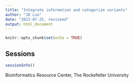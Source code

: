 ```yaml
---
title: "Integrate information and categorize variants"
author: "JD Luo"
date: "2023-07-25, reviseed"
output: html_document
---
```


```r
knitr::opts_chunk$set(echo = TRUE)
```

## Sessions
```r
sessionInfo()
```

Bioinformatics Resource Center, The Rockefeller University